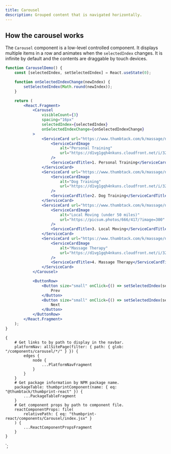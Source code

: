 ```yaml
---
title: Carousel
description: Grouped content that is navigated horizontally.
---
```



<ComponentHeader data={props.data} />

## How the carousel works

The `Carousel` component is a low-level controlled component. It displays multiple items in a row and animates when the `selectedIndex` changes. It is infinite by default and the contents are draggable by touch devices.

```jsx
function CarouselDemo() {
    const [selectedIndex, setSelectedIndex] = React.useState(0);

    function onSelectedIndexChange(newIndex) {
        setSelectedIndex(Math.round(newIndex));
    }

    return (
        <React.Fragment>
            <Carousel
                visibleCount={3}
                spacing="16px"
                selectedIndex={selectedIndex}
                onSelectedIndexChange={onSelectedIndexChange}
            >
                <ServiceCard url="https://www.thumbtack.com/k/massage/near-me/">
                    <ServiceCardImage
                        alt="Personal Training"
                        url="https://d1vg1gqh4nkuns.cloudfront.net/i/328491711124668465/small/standard/hero"
                    />
                    <ServiceCardTitle>1. Personal Training</ServiceCardTitle>
                </ServiceCard>
                <ServiceCard url="https://www.thumbtack.com/k/massage/near-me/">
                    <ServiceCardImage
                        alt="Dog Training"
                        url="https://d1vg1gqh4nkuns.cloudfront.net/i/323761411685384319/small/standard/hero"
                    />
                    <ServiceCardTitle>2. Dog Training</ServiceCardTitle>
                </ServiceCard>
                <ServiceCard url="https://www.thumbtack.com/k/massage/near-me/">
                    <ServiceCardImage
                        alt="Local Moving (under 50 miles)"
                        url="https://picsum.photos/666/417/?image=300"
                    />
                    <ServiceCardTitle>3. Local Moving</ServiceCardTitle>
                </ServiceCard>
                <ServiceCard url="https://www.thumbtack.com/k/massage/near-me/">
                    <ServiceCardImage
                        alt="Massage Therapy"
                        url="https://d1vg1gqh4nkuns.cloudfront.net/i/323761720722374783/small/standard/hero"
                    />
                    <ServiceCardTitle>4. Massage Therapy</ServiceCardTitle>
                </ServiceCard>
            </Carousel>

            <ButtonRow>
                <Button size="small" onClick={() => setSelectedIndex(selectedIndex - 1)}>
                    Prev
                </Button>
                <Button size="small" onClick={() => setSelectedIndex(selectedIndex + 1)}>
                    Next
                </Button>
            </ButtonRow>
        </React.Fragment>
    );
}
```

<ComponentFooter data={props.data} />

    {
        # Get links to by path to display in the navbar.
        platformNav: allSitePage(filter: { path: { glob: "/components/carousel/*/" } }) {
            edges {
                node {
                    ...PlatformNavFragment
                }
            }
        }
        # Get package information by NPM package name.
        packageTable: thumbprintComponent(name: { eq: "@thumbtack/thumbprint-react" }) {
            ...PackageTableFragment
        }
        # Get component props by path to component file.
        reactComponentProps: file(
            relativePath: { eq: "thumbprint-react/components/Carousel/index.jsx" }
        ) {
            ...ReactComponentPropsFragment
        }
    }
`;
